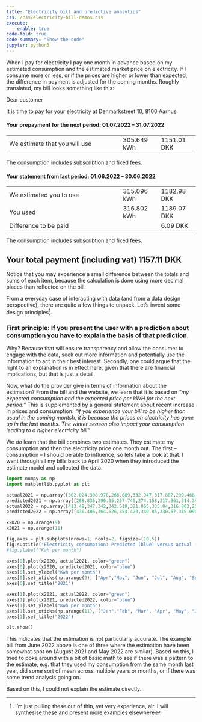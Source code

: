 ```yaml
---
title: "Electricity bill and predictive analytics"
css: /css/electricity-bill-demos.css
execute:
    enable: true
code-fold: true
code-summary: "Show the code"
jupyter: python3
---
```



When I pay for electricity I pay one month in advance based on my estimated consumption and the estimated market price on electricity. If I consume more or less, or if the prices are higher or lower than expected, the difference in payment is adjusted for the coming months. Roughly translated, my bill looks something like this:

<div id="electricity-bill-prediction">
<p>Dear customer</p>

<p>It is time to pay for your electricity at Denmarkstreet 10, 8100 Aarhus</p>

<div class="bill-divider"></div>
<h4>Your prepayment for the next period: 01.07.2022 -- 31.07.2022</h4>
<table style="width:100%">
<tr><td style="width:60%">We estimate that you will use</td><td>305.649 kWh</td><td>1151.01 DKK</td></tr>
</table>
<div class="bill-note">The consumption includes subscribtion and fixed fees.</div>
<div class="bill-divider"></div>
<h4>Your statement from last period: 01.06.2022 -- 30.06.2022</h4>
<table style="width:100%">
<tr><td style="width:60%">We estimated you to use</td><td>315.096 kWh</td><td>1182.98 DKK</td></tr>
<tr><td style="width:60%">You used</td><td>316.802 kWh</td><td>1189.07 DKK</td></tr>
<tr><td style="width:60%">Difference to be paid</td><td></td><td>6.09 DKK</td></tr>
</table>
<div class="bill-note">The consumption includes subscribtion and fixed fees.</div>

<h2>Your total payment <span>(including vat)</span> 1157.11 DKK</h2>

<div class="bill-note">Notice that you may experience a small difference between the totals and sums of each item, because the calculation is done using more decimal places than reflected on the bill.</div>
</div>

From a everyday case of interacting with data (and from a data design perspective), there are quite a few things to unpack. Let's invent some design principles^[I'm just pulling these out of thin, yet very experience, air. I will synthesise these and present more examples elsewhere].

### First principle: If you present the user with a prediction about consumption you have to explain the basis of that prediction.
Why? Because that will ensure transparency and allow the consumer to engage with the data, seek out more information and potentially use the information to act in their best interest. Secondly, one could argue that the right to an explanation is in effect here, given that there are financial implications, but that is just a detail. 

Now, what do the provider give in terms of information about the estimation? From the bill and the website, we learn that it is based on _"my expected consumption and the expected price per kWH for the next period."_ This is supplemented by a general statement about recent increase in prices and consumption: _"if you experience your bill to be higher than usual in the coming montsh, it is because the prices on electricity has gone up in the last months. The winter season also impact your consumption leading to a higher electricity bill"_

We _do_ learn that the bill combines two estimates. They estimate my consumption and then the electricity price one month out. The first -- consumption -- I should be able to influence, so lets take a look at that. I went through all my bills back to April 2020 when they introduced the estimate model and collected the data. 

```python
import numpy as np
import matplotlib.pyplot as plt

actual2021 = np.array([302.024,308.978,266.689,332.947,317.887,299.468,333.479,360.479,406.004])
predicted2021 = np.array([288.835,290.35,257.746,274.158,317.961,314.396,383.261,380.969,422.834])
actual2022 = np.array([413.49,347.342,342.519,321.065,335.04,316.802,254.906,308.2,280.031,294.629, 307])
predicted2022 = np.array([430.406,364.626,354.423,340.85,330.57,315.096,305.642,309.731,313.22,336.317, 347.14])

x2020 = np.arange(9)
x2021 = np.arange(11)

fig,axes = plt.subplots(nrows=1, ncols=2, figsize=(10,5))
fig.suptitle("Electricity consumption: Predicted (blue) versus actual (green) consumption")
#fig.ylabel("Kwh per month")

axes[0].plot(x2020, actual2021, color="green")
axes[0].plot(x2020, predicted2021, color="blue")
axes[0].set_ylabel("Kwh per month")
axes[0].set_xticks(np.arange(9), ["Apr","May", "Jun", "Jul", "Aug", "Sep", "oct", "Nov", "Dec"])
axes[0].set_title("2021")

axes[1].plot(x2021, actual2022, color="green")
axes[1].plot(x2021, predicted2022, color="blue")
axes[1].set_ylabel("Kwh per month")
axes[1].set_xticks(np.arange(11), ["Jan","Feb", "Mar", "Apr", "May", "Jun", "Jul", "Aug", "Sep", "Oct", "Nov"])
axes[1].set_title("2022")

plt.show()
```

This indicates that the estimation is not particularly accurate. The example bill from June 2022 above is one of three where the estimation have been somewhat spot on (August 2021 and May 2022 are similar). Based on this, I tried to poke around with a bit of basic math to see if there was a pattern to the estimate, e.g. that they used my consumption from the same month last year, did some sort of mean across multiple years or months, or if there was some trend analysis going on. 

Based on this, I could not explain the estimate directly.